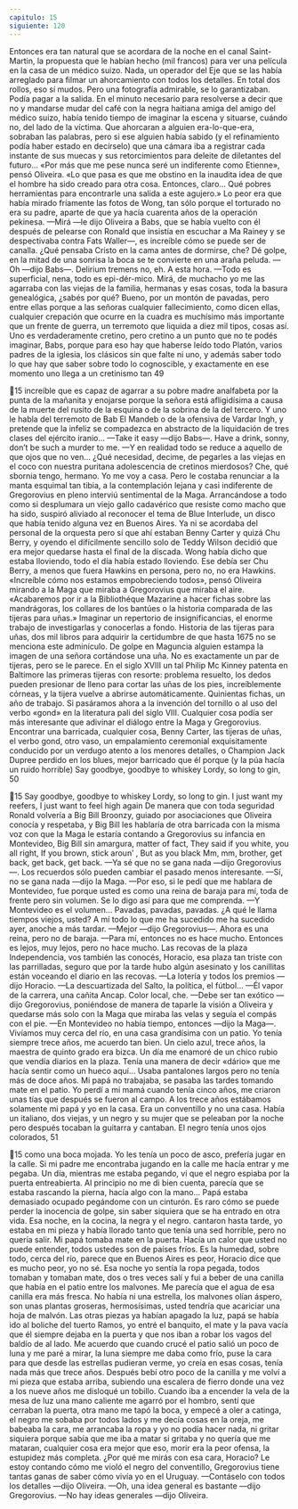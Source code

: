 ```yaml
---
capitulo: 15
siguiente: 120
---
```


Entonces era tan natural que se acordara de la noche en el canal Saint-Martin,
la propuesta que le habían hecho (mil francos) para ver una película en la casa de
un médico suizo. Nada, un operador del Eje que se las había arreglado para
filmar un ahorcamiento con todos los detalles. En total dos rollos, eso sí mudos.
Pero una fotografía admirable, se lo garantizaban. Podía pagar a la salida.
En el minuto necesario para resolverse a decir que no y mandarse mudar del
café con la negra haitiana amiga del amigo del médico suizo, había tenido
tiempo de imaginar la escena y situarse, cuándo no, del lado de la víctima. Que
ahorcaran a alguien era-lo-que-era, sobraban las palabras, pero si ese alguien
había sabido (y el refinamiento podía haber estado en decírselo) que una cámara
iba a registrar cada instante de sus muecas y sus retorcimientos para deleite de
diletantes del futuro... «Por más que me pese nunca seré un indiferente como
Etienne», pensó Oliveira. «Lo que pasa es que me obstino en la inaudita idea de
que el hombre ha sido creado para otra cosa. Entonces, claro... Qué pobres
herramientas para encontrarle una salida a este agujero.» Lo peor era que había
mirado fríamente las fotos de Wong, tan sólo porque el torturado no era su
padre, aparte de que ya hacía cuarenta años de la operación pekinesa.
—Mirá —le dijo Oliveira a Babs, que se había vuelto con él después de
pelearse con Ronald que insistía en escuchar a Ma Rainey y se despectivaba
contra Fats Waller—, es increíble cómo se puede ser de canalla. ¿Qué pensaba
Cristo en la cama antes de dormirse, che? Dé golpe, en la mitad de una sonrisa la
boca se te convierte en una araña peluda.
—Oh —dijo Babs—. Delirium tremens no, eh. A esta hora.
—Todo es superficial, nena, todo es epi-dér-mico. Mirá, de muchacho yo me
las agarraba con las viejas de la familia, hermanas y esas cosas, toda la basura
genealógica, ¿sabés por qué? Bueno, por un montón de pavadas, pero entre ellas
porque a las señoras cualquier fallecimiento, como dicen ellas, cualquier
crepación que ocurre en la cuadra es muchísimo más importante que un frente
de guerra, un terremoto que liquida a diez mil tipos, cosas así. Uno es
verdaderamente cretino, pero cretino a un punto que no te podés imaginar, Babs,
porque para eso hay que haberse leído todo Platón, varios padres de la iglesia,
los clásicos sin que falte ni uno, y además saber todo lo que hay que saber sobre
todo lo cognoscible, y exactamente en ese momento uno llega a un cretinismo tan
49

15
increíble que es capaz de agarrar a su pobre madre analfabeta por la punta de la
mañanita y enojarse porque la señora está afligidísima a causa de la muerte del
rusito de la esquina o de la sobrina de la del tercero. Y uno le habla del terremoto
de Bab El Mandeb o de la ofensiva de Vardar Ingh, y pretende que la infeliz se
compadezca en abstracto de la liquidación de tres clases del ejército iranio...
—Take it easy —dijo Babs—. Have a drink, sonny, don’t be such a murder to
me.
—Y en realidad todo se reduce a aquello de que ojos que no ven... ¿Qué
necesidad, decime, de pegarles a las viejas en el coco con nuestra puritana
adolescencia de cretinos mierdosos? Che, qué sbornia tengo, hermano. Yo me
voy a casa.
Pero le costaba renunciar a la manta esquimal tan tibia, a la contemplación
lejana y casi indiferente de Gregorovius en pleno interviú sentimental de la
Maga. Arrancándose a todo como si desplumara un viejo gallo cadavérico que
resiste como macho que ha sido, suspiró aliviado al reconocer el tema de Blue
Interlude, un disco que había tenido alguna vez en Buenos Aires. Ya ni se
acordaba del personal de la orquesta pero sí que ahí estaban Benny Carter y
quizá Chu Berry, y oyendo el difícilmente sencillo solo de Teddy Wilson decidió
que era mejor quedarse hasta el final de la discada. Wong había dicho que estaba
lloviendo, todo el día había estado lloviendo. Ese debía ser Chu Berry, a menos
que fuera Hawkins en persona, pero no, no era Hawkins. «Increíble cómo nos
estamos empobreciendo todos», pensó Oliveira mirando a la Maga que miraba a
Gregorovius que miraba el aire. «Acabaremos por ir a la Bibliothéque Mazarine a
hacer fichas sobre las mandrágoras, los collares de los bantúes o la historia
comparada de las tijeras para uñas.» Imaginar un repertorio de insignificancias,
el enorme trabajo de investigarlas y conocerlas a fondo. Historia de las tijeras
para uñas, dos mil libros para adquirir la certidumbre de que hasta 1675 no se
menciona este adminículo. De golpe en Maguncia alguien estampa la imagen de
una señora cortándose una uña. No es exactamente un par de tijeras, pero se le
parece. En el siglo XVIII un tal Philip Mc Kinney patenta en Baltimore las
primeras tijeras con resorte: problema resuelto, los dedos pueden presionar de
lleno para cortar las uñas de los pies, increíblemente córneas, y la tijera vuelve a
abrirse automáticamente. Quinientas fichas, un año de trabajo. Si pasáramos
ahora a la invención del tornillo o al uso del verbo «gond» en la literatura pali
del siglo VIII. Cualquier cosa podía ser más interesante que adivinar el diálogo
entre la Maga y Gregorovius. Encontrar una barricada, cualquier cosa, Benny
Carter, las tijeras de uñas, el verbo gond, otro vaso, un empalamiento ceremonial
exquisitamente conducido por un verdugo atento a los menores detalles, o
Champion Jack Dupree perdido en los blues, mejor barricado que él porque (y la
púa hacía un ruido horrible)
Say goodbye, goodbye to whiskey
Lordy, so long to gin,
50

15
Say goodbye, goodbye to whiskey
Lordy, so long to gin.
I just want my reefers,
I just want to feel high again
De manera que con toda seguridad Ronald volvería a Big Bill Broonzy, guiado
por asociaciones que Oliveira conocía y respetaba, y Big Bill les hablaría de otra
barricada con la misma voz con que la Maga le estaría contando a Gregorovius
su infancia en Montevideo, Big Bill sin amargura, matter of fact,
They said if you white, you all right,
If you brown, stick aroun’ ,
But as you black
Mm, mm, brother, get back, get back, get back.
—Ya sé que no se gana nada —dijo Gregorovius—. Los recuerdos sólo
pueden cambiar el pasado menos interesante.
—Sí, no se gana nada —dijo la Maga.
—Por eso, si le pedí que me hablara de Montevideo, fue porque usted es como
una reina de baraja para mí, toda de frente pero sin volumen. Se lo digo así para
que me comprenda.
—Y Montevideo es el volumen... Pavadas, pavadas, pavadas. ¿A qué le llama
tiempos viejos, usted? A mí todo lo que me ha sucedido me ha sucedido ayer,
anoche a más tardar.
—Mejor —dijo Gregorovius—. Ahora es una reina, pero no de baraja.
—Para mí, entonces no es hace mucho. Entonces es lejos, muy lejos, pero no
hace mucho. Las recovas de la plaza Independencia, vos también las conocés,
Horacio, esa plaza tan triste con las parrilladas, seguro que por la tarde hubo
algún asesinato y los canillitas están voceando el diario en las recovas.
—La lotería y todos los premios —dijo Horacio. —La descuartizada del Salto,
la política, el fútbol... —Él vapor de la carrera, una cañita Ancap. Color local, che.
—Debe ser tan exótico —dijo Gregorovius, poniéndose de manera de taparle
la visión a Oliveira y quedarse más solo con la Maga que miraba las velas y
seguía el compás con el pie.
—En Montevideo no había tiempo, entonces —dijo la Maga—. Vivíamos muy
cerca del río, en una casa grandísima con un patio. Yo tenía siempre trece años,
me acuerdo tan bien. Un cielo azul, trece años, la maestra de quinto grado era
bizca. Un día me enamoré de un chico rubio que vendía diarios en la plaza. Tenía
una manera de decir «dário» que me hacía sentir como un hueco aquí... Usaba
pantalones largos pero no tenía más de doce años. Mi papá no trabajaba, se
pasaba las tardes tomando mate en el patio. Yo perdí a mi mamá cuando tenía
cinco años, me criaron unas tías que después se fueron al campo. A los trece años
estábamos solamente mi papá y yo en la casa. Era un conventillo y no una casa.
Había un italiano, dos viejas, y un negro y su mujer que se peleaban por la noche
pero después tocaban la guitarra y cantaban. El negro tenía unos ojos colorados,
51

15
como una boca mojada. Yo les tenía un poco de asco, prefería jugar en la calle. Si
mi padre me encontraba jugando en la calle me hacía entrar y me pegaba. Un
día, mientras me estaba pegando, vi que el negro espiaba por la puerta
entreabierta. Al principio no me di bien cuenta, parecía que se estaba rascando la
pierna, hacía algo con la mano... Papá estaba demasiado ocupado pegándome
con un cinturón. Es raro cómo se puede perder la inocencia de golpe, sin saber
siquiera que se ha entrado en otra vida. Esa noche, en la cocina, la negra y el
negro. cantaron hasta tarde, yo estaba en mi pieza y había llorado tanto que tenía
una sed horrible, pero no quería salir. Mi papá tomaba mate en la puerta. Hacía
un calor que usted no puede entender, todos ustedes son de países fríos. Es la
humedad, sobre todo, cerca del río, parece que en Buenos Aires es peor, Horacio
dice que es mucho peor, yo no sé. Esa noche yo sentía la ropa pegada, todos
tomaban y tomaban mate, dos o tres veces salí y fui a beber de una canilla que
había en el patio entre los malvones. Me parecía que el agua de esa canilla era
más fresca. No había ni una estrella, los malvones olían áspero, son unas plantas
groseras, hermosísimas, usted tendría que acariciar una hoja de malvón. Las
otras piezas ya habían apagado la luz, papá se había ido al boliche del tuerto
Ramos, yo entré el banquito, el mate y la pava vacía que él siempre dejaba en la
puerta y que nos iban a robar los vagos del baldío de al lado. Me acuerdo que
cuando crucé el patio salió un poco de luna y me paré a mirar, la luna siempre
me daba como frío, puse la cara para que desde las estrellas pudieran verme, yo
creía en esas cosas, tenía nada más que trece años. Después bebí otro poco de la
canilla y me volví a mi pieza que estaba arriba, subiendo una escalera de fierro
donde una vez a los nueve años me disloqué un tobillo. Cuando iba a encender
la vela de la mesa de luz una mano caliente me agarró por el hombro, sentí que
cerraban la puerta, otra mano me tapó la boca, y empecé a oler a catinga, el negro
me sobaba por todos lados y me decía cosas en la oreja, me babeaba la cara, me
arrancaba la ropa y yo no podía hacer nada, ni gritar siquiera porque sabía que
me iba a matar si gritaba y no quería que me mataran, cualquier cosa era mejor
que eso, morir era la peor ofensa, la estupidez más completa. ¿Por qué me mirás
con esa cara, Horacio? Le estoy contando cómo me violó el negro del conventillo,
Gregorovius tiene tantas ganas de saber cómo vivía yo en el Uruguay.
—Contáselo con todos los detalles —dijo Oliveira.
—Oh, una idea general es bastante —dijo Gregorovius. —No hay ideas
generales —dijo Oliveira.
